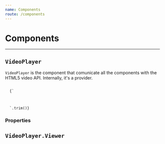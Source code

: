 ```yaml
---
name: Components
route: /components
---
```





# Components
---

## `VideoPlayer`

`VideoPlayer` is the component that comunicate all the components with the HTML5 video API. Internally, it's a provider.

<Code>
  {`
<VideoPlayer>
  <VideoPlayer.Viewer
    url="http://dl5.webmfiles.org/big-buck-bunny_trailer.webm"
    nativeControls
  />
</VideoPlayer>
  `.trim()}
</Code>

### Properties

<Props of={VideoPlayer} />

## `VideoPlayer.Viewer`
